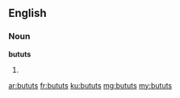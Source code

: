 ==English==

===Noun===
'''bututs'''

# {{plural of|butut}}

[[ar:bututs]]
[[fr:bututs]]
[[ku:bututs]]
[[mg:bututs]]
[[my:bututs]]
